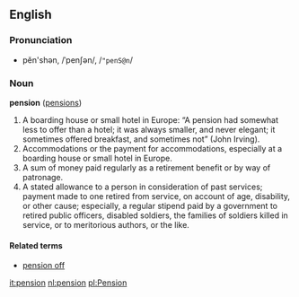 ==English==
===Pronunciation===
*pĕn'shən, /ˈpenʃən/, /<tt>"penS@n</tt>/

===Noun===
'''pension''' ([[pensions]])

# A boarding house or small hotel in Europe: “A pension had somewhat less to offer than a hotel; it was always smaller, and never elegant; it sometimes offered breakfast, and sometimes not” (John Irving).
# Accommodations or the payment for accommodations, especially at a boarding house or small hotel in Europe.
# A sum of money paid regularly as a retirement benefit or by way of patronage.
# A stated allowance to a person in consideration of past services; payment made to one retired from service, on account of age, disability, or other cause; especially, a regular stipend paid by a government to retired public officers, disabled soldiers, the families of soldiers killed in service, or to meritorious authors, or the like.

====Related terms====
*[[pension off]]

[[it:pension]]
[[nl:pension]]
[[pl:Pension]]